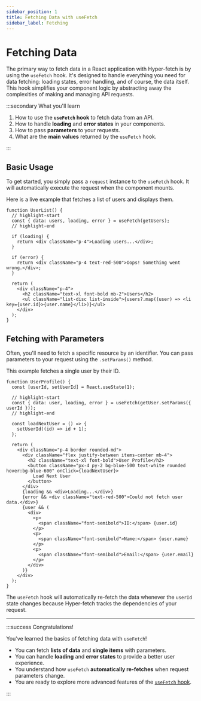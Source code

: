 ```yaml
---
sidebar_position: 1
title: Fetching Data with useFetch
sidebar_label: Fetching
---
```


# Fetching Data

The primary way to fetch data in a React application with Hyper-fetch is by using the `useFetch` hook. It's designed to
handle everything you need for data fetching: loading states, error handling, and of course, the data itself. This hook
simplifies your component logic by abstracting away the complexities of making and managing API requests.

:::secondary What you'll learn

1.  How to use the **`useFetch` hook** to fetch data from an API.
2.  How to handle **loading** and **error states** in your components.
3.  How to pass **parameters** to your requests.
4.  What are the **main values** returned by the `useFetch` hook.

:::

## Basic Usage

To get started, you simply pass a `request` instance to the `useFetch` hook. It will automatically execute the request
when the component mounts.

Here is a live example that fetches a list of users and displays them.

```tsx live
function UserList() {
  // highlight-start
  const { data: users, loading, error } = useFetch(getUsers);
  // highlight-end

  if (loading) {
    return <div className="p-4">Loading users...</div>;
  }

  if (error) {
    return <div className="p-4 text-red-500">Oops! Something went wrong.</div>;
  }

  return (
    <div className="p-4">
      <h2 className="text-xl font-bold mb-2">Users</h2>
      <ul className="list-disc list-inside">{users?.map((user) => <li key={user.id}>{user.name}</li>)}</ul>
    </div>
  );
}
```

## Fetching with Parameters

Often, you'll need to fetch a specific resource by an identifier. You can pass parameters to your request using the
`.setParams()` method.

This example fetches a single user by their ID.

```tsx live
function UserProfile() {
  const [userId, setUserId] = React.useState(1);

  // highlight-start
  const { data: user, loading, error } = useFetch(getUser.setParams({ userId }));
  // highlight-end

  const loadNextUser = () => {
    setUserId((id) => id + 1);
  };

  return (
    <div className="p-4 border rounded-md">
      <div className="flex justify-between items-center mb-4">
        <h2 className="text-xl font-bold">User Profile</h2>
        <button className="px-4 py-2 bg-blue-500 text-white rounded hover:bg-blue-600" onClick={loadNextUser}>
          Load Next User
        </button>
      </div>
      {loading && <div>Loading...</div>}
      {error && <div className="text-red-500">Could not fetch user data.</div>}
      {user && (
        <div>
          <p>
            <span className="font-semibold">ID:</span> {user.id}
          </p>
          <p>
            <span className="font-semibold">Name:</span> {user.name}
          </p>
          <p>
            <span className="font-semibold">Email:</span> {user.email}
          </p>
        </div>
      )}
    </div>
  );
}
```

The `useFetch` hook will automatically re-fetch the data whenever the `userId` state changes because Hyper-fetch tracks
the dependencies of your request.

---

:::success Congratulations!

You've learned the basics of fetching data with `useFetch`!

- You can fetch **lists of data** and **single items** with parameters.
- You can handle **loading** and **error states** to provide a better user experience.
- You understand how `useFetch` **automatically re-fetches** when request parameters change.
- You are ready to explore more advanced features of the [`useFetch` hook](/react/03-hooks/use-fetch.mdx).

:::

